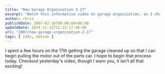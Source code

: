 ---
title: "New Garage Organization 2-17"
excerpt: "Watch this informative video on garage organization, as I share practical tips while tackling my new garage."
author: chris
publishDate: 2007-02-18T00:00:00+00:00
updateDate: 2024-11-15T12:15:17-06:00
url: "2007/new-garage-organization-2-17"
tags: [ 240z, datsun ]
---

<YouTubeEmbed videoId="iRMes1B9v6g" title="New Garage Organization 2-17" publishDate="2007-02-18T00:00:00+00:00" description="I spent a few hours on the 17th getting the garage cleaned up so that I can begin pulling the motor out of the parts car. I hope to begin that process today. Checkout yesterday's video, though I warn you, it isn't all that exciting!" />

I spent a few hours on the 17th getting the garage cleaned up so that I can begin pulling the motor out of the parts car. I hope to begin that process today. Checkout yesterday's video, though I warn you, it isn't all that exciting!
